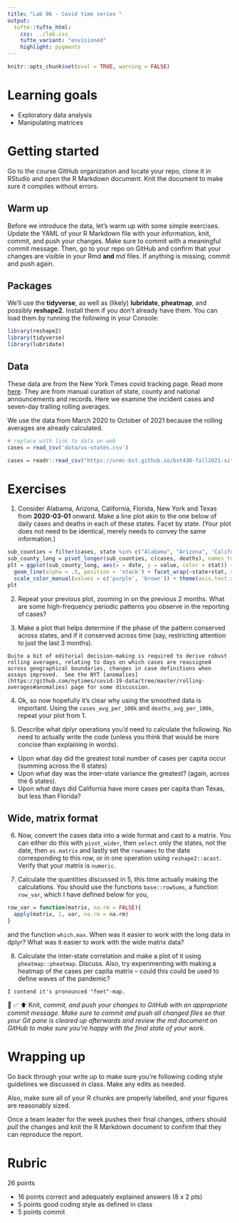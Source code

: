 ```yaml
---
title: "Lab 06 - Covid time series "
output: 
  tufte::tufte_html:
    css: ../lab.css
    tufte_variant: "envisioned"
    highlight: pygments
---
```


```r
knitr::opts_chunk$set(eval = TRUE, warning = FALSE)
```


# Learning goals

-  Exploratory data analysis
-  Manipulating matrices

# Getting started

Go to the course GitHub organization and locate your repo, clone it in RStudio and open the R Markdown document.
Knit the document to make sure it compiles without errors.

## Warm up

Before we introduce the data, let's warm up with some simple exercises.
Update the YAML of your R Markdown file with your information, knit, commit, and push your changes.
Make sure to commit with a meaningful commit message.
Then, go to your repo on GitHub and confirm that your changes are visible in your Rmd **and** md files.
If anything is missing, commit and push again.

## Packages

We'll use the **tidyverse**, as well as (likely) **lubridate**, **pheatmap**, and possibly **reshape2**.
Install them if you don't already have them.
You can load them by running the following in your Console:

```r
library(reshape2)
library(tidyverse)
library(lubridate)
```

## Data

These data are from the New York Times covid tracking page.  Read more [here](https://github.com/nytimes/covid-19-data).  They are from manual curation of state, county and national announcements and records.  Here we examine the incident cases and seven-day trailing rolling averages.

We use the data from March 2020 to October of 2021 because the rolling averages are already calculated. 

```r
# replace with link to data on web
cases = read_csv('data/us-states.csv')
```

```r
cases = readr::read_csv("https://urmc-bst.github.io/bst430-fall2021-site/hw_lab_instruction/lab06-covid-times/data/us-states.csv")
```


# Exercises

1.  Consider Alabama, Arizona, California, Florida, New York and Texas from **2020-03-01** onward.  Make a line plot akin to the one below of daily cases and deaths in each of these states.  Facet by state.  (Your plot does not need to be identical, merely needs to convey the same information.)

```r
sub_counties = filter(cases, state %in% c("Alabama", "Arizona", 'California', 'Florida', 'New York', 'Texas'), date >= as.Date('2020-03-01'))
sub_county_long = pivot_longer(sub_counties, c(cases, deaths), names_to = 'stat')
plt = ggplot(sub_county_long, aes(x = date, y = value, color = stat)) + 
  geom_line(alpha = .5, position = 'stack') + facet_wrap(~state+stat, scales = 'free_y') + theme_minimal() +
  scale_color_manual(values = c('purple', 'brown')) + theme(axis.text.x = element_text(angle = 45))
plt
```

2.  Repeat your previous plot, zooming in on the previous 2 months.  What are some high-frequency periodic patterns you observe in the reporting of cases?


3.   Make a plot that helps determine if the phase of the pattern conserved across states, and if it conserved across time (say, restricting attention to just the last 3 months).

```marginfigure
Quite a bit of editorial decision-making is required to derive robust rolling averages, relating to days on which cases are reassigned across geographical boundaries, changes in case definitions when assays improved.  See the NYT [anomalies](https://github.com/nytimes/covid-19-data/tree/master/rolling-averages#anomalies) page for some discussion.
```

4.  Ok, so now hopefully it's clear why using the smoothed data is important.  Using the `cases_avg_per_100k` and `deaths_avg_per_100k`, repeat your plot from 1.

5.  Describe what dplyr operations you'd need to calculate the following.  No need to actually write the code (unless you think that would be more concise than explaining in words).
*  Upon what day did the greatest total number of cases per capita occur (summing across the 6 states)
*  Upon what day was the inter-state variance the greatest? (again, across the 6 states).
*  Upon what days did California have more cases per capita than Texas, but less than Florida?

## Wide, matrix format

6.  Now, convert the cases data into a wide format and cast to a matrix.  You can either do this with `pivot_wider`, then `select` only the states, not the date, then `as.matrix` and lastly set the `rownames` to the date corresponding to this row, or in one operation using `reshape2::acast`.  Verify that your matrix is `numeric`.

7.  Calculate the quantities discussed in 5, this time actually making the calculations.  You should use the functions `base::rowSums`, a function `row_var`, which I have defined below for you,
```r
row_var = function(matrix, na.rm = FALSE){
  apply(matrix, 1, var, na.rm = na.rm)
}
```
and the function `which.max`.  When was it easier to work with the long data in dplyr?  What was it easier to work with the wide matrix data?


8.  Calculate the inter-state correlation and make a plot of it using `pheatmap::pheatmap`.  Discuss.  Also, try experimenting with making a heatmap of the cases per capita matrix -- could this could be used to define waves of the pandemic?
```marginfigure
I contend it's pronounced "feet"-map.
```

🧶 ✅ ⬆️  Knit, *commit, and push your changes to GitHub with an appropriate commit message. Make sure to commit and push all changed files so that your Git pane is cleared up afterwards and review the md document on GitHub to make sure you're happy with the final state of your work.*

# Wrapping up

Go back through your write up to make sure you're following coding style guidelines we discussed in class.
Make any edits as needed.

Also, make sure all of your R chunks are properly labelled, and your figures are reasonably sized.

Once a team leader for the week pushes their final changes, others should *pull* the changes and knit the R Markdown document to confirm that they can reproduce the report.

# Rubric 

26 points

*  16 points correct and adequately explained answers (8 x 2 pts)
*  5 points good coding style as defined in class
*  5 points commit
